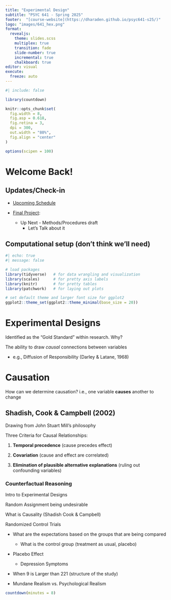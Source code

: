 ```yaml
---
title: "Experimental Design"
subtitle: "PSYC 641 - Spring 2025"
footer:  "[course-website](https://dharaden.github.io/psyc641-s25/)"
logo: "images/641_hex.png"
format: 
  revealjs:
    theme: slides.scss
    multiplex: true
    transition: fade
    slide-number: true
    incremental: true 
    chalkboard: true
editor: visual
execute:
  freeze: auto
---
```


```r
#| include: false

library(countdown)

knitr::opts_chunk$set(
  fig.width = 8,
  fig.asp = 0.618,
  fig.retina = 3,
  dpi = 300,
  out.width = "80%",
  fig.align = "center"
)

options(scipen = 100)
```

# Welcome Back!

## Updates/Check-in {.smaller}

-   [Upcoming Schedule](https://dharaden.github.io/psyc641-s25/)

-   [Final Project](https://dharaden.github.io/psyc641-s25/project/final-proj-desc.html):

    ::: nonincremental
    -   Up Next - Methods/Procedures draft
        -   Let's Talk about it
    :::

## Computational setup (don't think we'll need)

```r
#| echo: true
#| message: false

# load packages
library(tidyverse)   # for data wrangling and visualization
library(scales)      # for pretty axis labels
library(knitr)       # for pretty tables
library(patchwork)   # for laying out plots

# set default theme and larger font size for ggplot2
ggplot2::theme_set(ggplot2::theme_minimal(base_size = 20))
```

# Experimental Designs

Identified as the "Gold Standard" within research. Why?

The ability to draw *causal* connections between variables

-   e.g., Diffusion of Responsibility (Darley & Latane, 1968)

# Causation

How can we determine causation? i.e., one variable **causes** another to change

## Shadish, Cook & Campbell (2002)

Drawing from John Stuart Mill’s philosophy

Three Criteria for Causal Relationships:

1.  **Temporal precedence** (cause precedes effect)

2.  **Covariation** (cause and effect are correlated)

3.  **Elimination of plausible alternative explanations** (ruling out confounding variables)

### Counterfactual Reasoning

Intro to Experimental Designs

Random Assignment being undesirable

What is Causality (Shadish Cook & Campbell)

Randomized Control Trials

-   What are the expectations based on the groups that are being compared

    -   What is the control group (treatment as usual, placebo)

-   Placebo Effect

    -   Depression Symptoms

-   When 9 is Larger than 221 (structure of the study)

-   Mundane Realism vs. Psychological Realism

```r
countdown(minutes = 8)
```

## 
